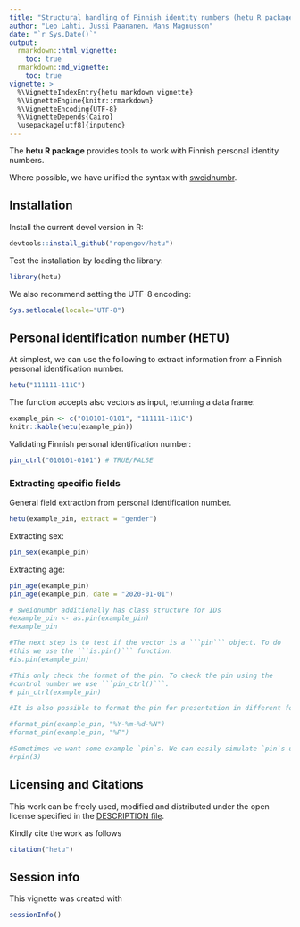 ```yaml
---
title: "Structural handling of Finnish identity numbers (hetu R package)"
author: "Leo Lahti, Jussi Paananen, Mans Magnusson"
date: "`r Sys.Date()`"
output:
  rmarkdown::html_vignette:
    toc: true
  rmarkdown::md_vignette:
    toc: true    
vignette: >
  %\VignetteIndexEntry{hetu markdown vignette}
  %\VignetteEngine{knitr::rmarkdown}
  %\VignetteEncoding{UTF-8}
  %\VignetteDepends{Cairo}
  \usepackage[utf8]{inputenc}  
---
```


The **hetu R package** provides tools to work with Finnish personal identity numbers.

Where possible, we have unified the syntax with [sweidnumbr](https://github.com/rOpenGov/sweidnumbr).



## Installation

Install the current devel version in R:

```r
devtools::install_github("ropengov/hetu")
```

Test the installation by loading the library:

```r
library(hetu)
```

We also recommend setting the UTF-8 encoding:

```r
Sys.setlocale(locale="UTF-8") 
```


## Personal identification number (HETU)

At simplest, we can use the following to extract information from a Finnish personal identification number.

```r
hetu("111111-111C")
```

The function accepts also vectors as input, returning a data frame:

```r
example_pin <- c("010101-0101", "111111-111C")
knitr::kable(hetu(example_pin))
```

Validating Finnish personal identification number:

```r
pin_ctrl("010101-0101") # TRUE/FALSE 
```


### Extracting specific fields

General field extraction from personal identification number.

```r
hetu(example_pin, extract = "gender")
```

Extracting sex:

```r
pin_sex(example_pin)
```


Extracting age:

```r
pin_age(example_pin)
pin_age(example_pin, date = "2020-01-01")
```


```r
# sweidnumbr additionally has class structure for IDs
#example_pin <- as.pin(example_pin)
#example_pin

#The next step is to test if the vector is a ```pin``` object. To do
#this we use the ```is.pin()``` function.
#is.pin(example_pin)

#This only check the format of the pin. To check the pin using the
#control number we use ```pin_ctrl()```.
# pin_ctrl(example_pin)

#It is also possible to format the pin for presentation in different forms. (Note however that #the output of `format_pin` is just a character and no longer a `pin` object):

#format_pin(example_pin, "%Y-%m-%d-%N")
#format_pin(example_pin, "%P")

#Sometimes we want some example `pin`s. We can easily simulate `pin`s using `rpin()`:
#rpin(3)

```



## Licensing and Citations

This work can be freely used, modified and distributed under the open license specified in the [DESCRIPTION file](https://github.com/MansMeg/hetu/blob/master/DESCRIPTION).

Kindly cite the work as follows

```r
citation("hetu")
```



## Session info

This vignette was created with

```r
sessionInfo()
```
